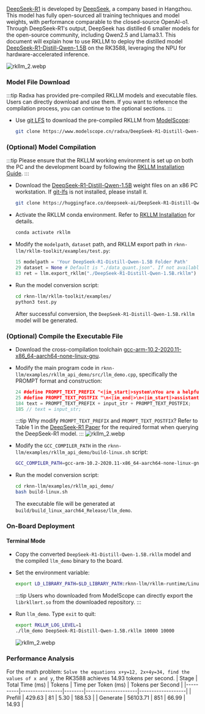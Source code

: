 [DeepSeek-R1](https://api-docs.deepseek.com/news/news250120) is developed by [DeepSeek](https://www.deepseek.com/), a company based in Hangzhou. This model has fully open-sourced all training techniques and model weights, with performance comparable to the closed-source OpenAI-o1. Through DeepSeek-R1's output, DeepSeek has distilled 6 smaller models for the open-source community, including Qwen2.5 and Llama3.1. This document will explain how to use RKLLM to deploy the distilled model [DeepSeek-R1-Distill-Qwen-1.5B](https://huggingface.co/deepseek-ai/DeepSeek-R1-Distill-Qwen-1.5B) on the RK3588, leveraging the NPU for hardware-accelerated inference.

![rkllm_2.webp](/img/general-tutorial/rknn/rkllm_ds_1.webp)

### Model File Download

:::tip
Radxa has provided pre-compiled RKLLM models and executable files. Users can directly download and use them. If you want to reference the compilation process, you can continue to the optional sections.
:::

- Use [git LFS](https://git-lfs.com/) to download the pre-compiled RKLLM from [ModelScope](https://modelscope.cn/models/radxa/DeepSeek-R1-Distill-Qwen-1.5B_RKLLM):

    <NewCodeBlock tip="X86 Linux PC" type="PC">

  ```bash
  git clone https://www.modelscope.cn/radxa/DeepSeek-R1-Distill-Qwen-1.5B_RKLLM.git
  ```

    </NewCodeBlock>

### (Optional) Model Compilation

:::tip
Please ensure that the RKLLM working environment is set up on both the PC and the development board by following the [RKLLM Installation Guide](./rkllm_install).
:::

- Download the [DeepSeek-R1-Distill-Qwen-1.5B](https://huggingface.co/deepseek-ai/DeepSeek-R1-Distill-Qwen-1.5B) weight files on an x86 PC workstation. If [git-lfs](https://git-lfs.com/) is not installed, please install it.

  <NewCodeBlock tip="X86 Linux PC" type="PC">

  ```bash
  git clone https://huggingface.co/deepseek-ai/DeepSeek-R1-Distill-Qwen-1.5B
  ```

  </NewCodeBlock>

- Activate the RKLLM conda environment. Refer to [RKLLM Installation](./rkllm_install#x86-pc-workstation) for details.

  <NewCodeBlock tip="X86 Linux PC" type="PC">

  ```bash
  conda activate rkllm
  ```

  </NewCodeBlock>

- Modify the `modelpath`, `dataset` path, and RKLLM export path in `rknn-llm/rkllm-toolkit/examples/test.py`:

  <NewCodeBlock tip="Python Code" type="PC">

  ```python
  15 modelpath = 'Your DeepSeek-R1-Distill-Qwen-1.5B Folder Path'
  29 dataset = None # Default is "./data_quant.json". If not available, set to None.
  83 ret = llm.export_rkllm("./DeepSeek-R1-Distill-Qwen-1.5B.rkllm")
  ```

  </NewCodeBlock>

- Run the model conversion script:

  <NewCodeBlock tip="X86 Linux PC" type="PC">

  ```bash
  cd rknn-llm/rkllm-toolkit/examples/
  python3 test.py
  ```

  </NewCodeBlock>

  After successful conversion, the `DeepSeek-R1-Distill-Qwen-1.5B.rkllm` model will be generated.

### (Optional) Compile the Executable File

- Download the cross-compilation toolchain [gcc-arm-10.2-2020.11-x86_64-aarch64-none-linux-gnu](https://developer.arm.com/downloads/-/gnu-a/10-2-2020-11).
- Modify the main program code in `rknn-llm/examples/rkllm_api_demo/src/llm_demo.cpp`, specifically the PROMPT format and construction:

  <NewCodeBlock tip="CPP Code" type="PC">

  ```cpp
  24 #define PROMPT_TEXT_PREFIX "<|im_start|>system\nYou are a helpful assistant.\n<|im_end|>\n<|im_start|>user\n"
  25 #define PROMPT_TEXT_POSTFIX "\n<|im_end|>\n<|im_start|>assistant\n<think>"
  184 text = PROMPT_TEXT_PREFIX + input_str + PROMPT_TEXT_POSTFIX;
  185 // text = input_str;
  ```

  </NewCodeBlock>

  :::tip
  Why modify `PROMPT_TEXT_PREFIX` and `PROMPT_TEXT_POSTFIX`? Refer to Table 1 in the [DeepSeek-R1 Paper](https://github.com/deepseek-ai/DeepSeek-R1/blob/main/DeepSeek_R1.pdf) for the required format when querying the DeepSeek-R1 model.
  :::
  ![rkllm_2.webp](/img/general-tutorial/rknn/rkllm_ds_2.webp)

- Modify the `GCC_COMPILER_PATH` in the `rknn-llm/examples/rkllm_api_demo/build-linux.sh` script:

  <NewCodeBlock tip="BASH" type="PC">

  ```bash
  GCC_COMPILER_PATH=gcc-arm-10.2-2020.11-x86_64-aarch64-none-linux-gnu/bin/aarch64-none-linux-gnu
  ```

  </NewCodeBlock>

- Run the model conversion script:

  <NewCodeBlock tip="X86 Linux PC" type="PC">

  ```bash
  cd rknn-llm/examples/rkllm_api_demo/
  bash build-linux.sh
  ```

  </NewCodeBlock>

  The executable file will be generated at `build/build_linux_aarch64_Release/llm_demo`.

### On-Board Deployment

#### Terminal Mode

- Copy the converted `DeepSeek-R1-Distill-Qwen-1.5B.rkllm` model and the compiled `llm_demo` binary to the board.
- Set the environment variable:

  <NewCodeBlock tip="Radxa OS" type="device">

  ```bash
  export LD_LIBRARY_PATH=$LD_LIBRARY_PATH:rknn-llm/rkllm-runtime/Linux/librkllm_api/aarch64
  ```

  </NewCodeBlock>

  :::tip
  Users who downloaded from ModelScope can directly export the `librkllmrt.so` from the downloaded repository.
  :::

- Run `llm_demo`. Type `exit` to quit:

  <NewCodeBlock tip="Radxa OS" type="device">

  ```bash
  export RKLLM_LOG_LEVEL=1
  ./llm_demo DeepSeek-R1-Distill-Qwen-1.5B.rkllm 10000 10000
  ```

  </NewCodeBlock>

  ![rkllm_2.webp](/img/general-tutorial/rknn/rkllm_ds_3.webp)

### Performance Analysis

For the math problem: `Solve the equations x+y=12, 2x+4y=34, find the values of x and y`, the RK3588 achieves 14.93 tokens per second.
| Stage | Total Time (ms) | Tokens | Time per Token (ms) | Tokens per Second |
|----------|-----------------|--------|---------------------|-------------------|
| Prefill | 429.63 | 81 | 5.30 | 188.53 |
| Generate | 56103.71 | 851 | 66.99 | 14.93 |
